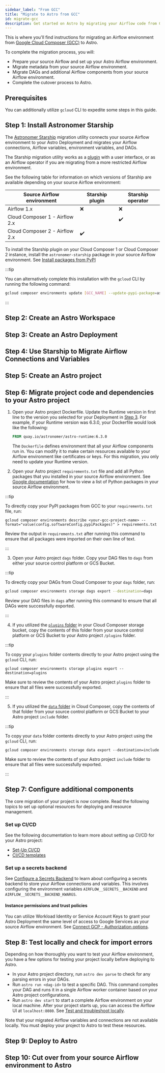 ```yaml
---
sidebar_label: "From GCC"
title: "Migrate to Astro from GCC"
id: migrate-gcc
description: Get started on Astro by migrating your Airflow code from Google Cloud Composer (GCC).
---
```



This is where you'll find instructions for migrating an Airflow environment from [Google Cloud Composer (GCC)](https://cloud.google.com/composer/docs/concepts/overview) to Astro.

To complete the migration process, you will:

- Prepare your source Airflow and set up your Astro Airflow environment.
- Migrate metadata from your source Airflow environment.
- Migrate DAGs and additional Airflow components from your source Airflow environment.
- Complete the cutover process to Astro.

## Prerequisites

<Prerequisites />

You can additionally utilize `gcloud` CLI to expedite some steps in this guide.

## Step 1: Install Astronomer Starship

The [Astronomer Starship](https://pypi.org/project/astronomer-starship/) migration utility connects your source Airflow environment to your Astro Deployment and migrates your Airflow connections, Airflow variables, environment variables, and DAGs.

The Starship migration utility works as a [plugin](https://github.com/astronomer/starship/tree/master/astronomer-starship) with a user interface, or as an Airflow operator if you are migrating from a more restricted Airflow environment.

See the following table for information on which versions of Starship are available depending on your source Airflow environment:

| Source Airflow environment     | Starship plugin | Starship operator |
|--------------------------------|-----------------|-------------------|
| Airflow 1.x                    | ❌               | ❌                 |
| Cloud Composer 1 - Airflow 2.x |                 | ✔️️               |
| Cloud Composer 2 - Airflow 2.x | ✔️️             |                   |

To install the Starship plugin on your Cloud Composer 1 or Cloud Composer 2 instance, install the `astronomer-starship` package in your source Airflow environment. See [Install packages from PyPI](https://cloud.google.com/composer/docs/composer-2/install-python-dependencies#install-pypi)

:::tip

You can alternatively complete this installation with the `gcloud` CLI by running the following command:

```sh
gcloud composer environments update [GCC_NAME] --update-pypi-package=astronomer-starship
```

:::

## Step 2: Create an Astro Workspace

<Workspaces />

## Step 3: Create an Astro Deployment

<Deployments />

## Step 4: Use Starship to Migrate Airflow Connections and Variables

<StarshipUsage />

## Step 5: Create an Astro project

<DirectorySetup />

## Step 6: Migrate project code and dependencies to your Astro project

1. Open your Astro project Dockerfile. Update the Runtime version in first line to the version you selected for your Deployment in [Step 3](#step-3-create-astro-deployment). For example, if your Runtime version was 6.3.0, your Dockerfile would look like the following:

    ```Dockerfile
    FROM quay.io/astronomer/astro-runtime:6.3.0
    ```

    The `Dockerfile` defines environment that all your Airflow components run in. You can modify it to make certain resources available to your Airflow environment like certificates or keys. For this migration, you only need to update your Runtime version. 

2. Open your Astro project `requirements.txt` file and add all Python packages that you installed in your source Airflow environment. See [Google documentation](https://cloud.google.com/composer/docs/composer-2/install-python-dependencies#view-custom) for how to view a list of Python packages in your source Airflow environment. 

  :::tip

  To directly copy your PyPI packages from GCC to your `requirements.txt` file, run:

  ```shell
  gcloud composer environments describe <your-gcc-project-name> --format="value(config.softwareConfig.pypiPackages)" > requirements.txt
  ```  

  Review the output in `requirements.txt` after running this command to ensure that all packages were imported on their own line of text.   
  
  :::

3. Open your Astro project `dags` folder. Copy your DAG files to `dags` from either your source control platform or GCS Bucket.

  :::tip

  To directly copy your DAGs from Cloud Composer to your `dags` folder, run:

  ```sh
  gcloud composer environments storage dags export --destination=dags
  ```

  Review your DAG files in `dags` after running this command to ensure that all DAGs were successfully exported. 

  :::

4. If you utilized the [`plugins` folder](https://cloud.google.com/composer/docs/concepts/cloud-storage#folders_in_the_bucket) in your Cloud Composer storage bucket, copy the contents of this folder from your source control platform or GCS Bucket to your Astro project `/plugins` folder.

  :::tip

  To copy your `plugins` folder contents directly to your Astro project using the `gcloud` CLI, run:

  ```
  gcloud composer environments storage plugins export --destination=plugins
  ```  

  Make sure to review the contents of your Astro project `plugins` folder to ensure that all files were successfully exported. 

  :::

5. If you utilized the [`data` folder](https://cloud.google.com/composer/docs/concepts/cloud-storage#data) in Cloud Composer, copy the contents of that folder from your source control platform or GCS Bucket to your Astro project `include` folder.

  :::tip

  To copy your `data` folder contents directly to your Astro project using the `gcloud` CLI, run:

  ```
  gcloud composer environments storage data export --destination=include
  ```  

  Make sure to review the contents of your Astro project `include` folder to ensure that all files were successfully exported.   
  
  :::

## Step 7: Configure additional components

The core migration of your project is now complete. Read the following topics to set up optional resources for deploying and resource management. 

### Set up CI/CD

See the following documentation to learn more about setting up CI/CD for your Astro project:

- [Set-Up CI/CD](set-up-ci-cd.md)
- [CI/CD templates](ci-cd.md)

### Set up a secrets backend

See [Configure a Secrets Backend](secrets-backend.md) to learn about configuring a secrets backend to store your Airflow connections and variables. This involves configuring the environment variables `AIRFLOW__SECRETS__BACKEND` and `AIRFLOW__SECRETS__BACKEND_KWARGS`.

#### Instance permissions and trust policies

You can utilize Workload Identity or Service Account Keys to grant your Astro Deployment the same level of access to Google Services as your source Airflow environment. See [Connect GCP - Authorization options](connect-gcp.md#authentication-options).

## Step 8: Test locally and check for import errors

Depending on how thoroughly you want to test your Airflow environment, you have a few options for testing your project locally before deploying to Astro.

- In your Astro project directory, run `astro dev parse` to check for any parsing errors in your DAGs.
- Run `astro run <dag-id>` to test a specific DAG. This command compiles your DAG and runs it in a single Airflow worker container based on your Astro project configurations.
- Run `astro dev start` to start a complete Airflow environment on your local machine. After your project starts up, you can access the Airflow UI at `localhost:8080`. See [Test and troubleshoot locally](test-and-troubleshoot-locally.md).

Note that your migrated Airflow variables and connections are not available locally. You must deploy your project to Astro to test these resources. 

## Step 9: Deploy to Astro

<Deploy />

## Step 10: Cut over from your source Airflow environment to Astro

<FinalStep />
